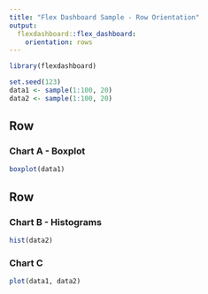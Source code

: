 ```yaml
---
title: "Flex Dashboard Sample - Row Orientation"
output: 
  flexdashboard::flex_dashboard:
    orientation: rows
---
```


```r
library(flexdashboard)
```

```r
set.seed(123)
data1 <- sample(1:100, 20)
data2 <- sample(1:100, 20)
```
Row
-----------------------------------------------------------------------

### Chart A - Boxplot

```r
boxplot(data1)
```

Row
-----------------------------------------------------------------------

### Chart B - Histograms

```r
hist(data2)
```

### Chart C

```r
plot(data1, data2)
```

